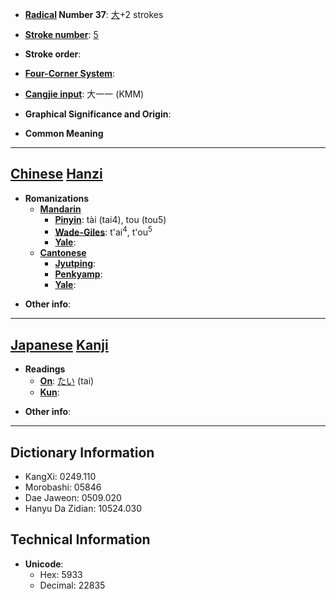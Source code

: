 * '''[[Wiktionary:Chinese radical index| Radical]] Number 37''': [[Wiktionary:Chinese radical index 大|大]]+2 strokes

* '''[[Wiktionary:Chinese total strokes index|Stroke number]]''': [[Wiktionary:Chinese total strokes index 5|5]]

* '''Stroke order''': 

* '''[[Wiktionary:Chinese four corner index|Four-Corner System]]''': 

* '''[[Wiktionary:Chinese Cangjie index|Cangjie input]]''': 大一一 (KMM)

* '''Graphical Significance and Origin''': 

* '''Common Meaning'''

----

== [[Chinese]] [[Hanzi]] ==

* '''Romanizations'''
** '''[[Mandarin]]'''
*** '''[[Pinyin]]''': tài (tai4), tou (tou5)
*** '''[[Wade-Giles]]''': t'ai<sup>4</sup>, t'ou<sup>5</sup>
*** '''[[Yale]]''': 
** '''[[Cantonese]]'''
*** '''[[Jyutping]]''':
*** '''[[Penkyamp]]''': 
*** '''[[Yale]]''': 

* '''Other info''': 

----

== [[Japanese]] [[Kanji]] ==

* '''Readings'''
** '''[[On]]''': [[たい]] (tai)
** '''[[Kun]]''': 

* '''Other info''':  

----

== Dictionary Information ==

* KangXi: 0249.110
* Morobashi: 05846
* Dae Jaweon: 0509.020
* Hanyu Da Zidian: 10524.030

== Technical Information ==

* '''Unicode''':
** Hex: 5933
** Decimal: 22835